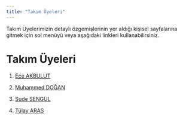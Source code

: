 ```yaml
---
title: "Takım Üyeleri"
---
```


Takım Üyelerimizin detaylı özgemişlerinin yer aldığı kişisel sayfalarına gitmek için sol menüyü veya aşağıdaki linkleri kullanabilirsiniz.

# Takım Üyeleri

1.  [Ece AKBULUT](/takim/eceakbulut.qmd)

2.  [Muhammed DOĞAN](/takim/muhammeddogan.qmd)

3.  [Sude SENGUL](/takim/sudesengul.qmd)

4.  [Tülay ARAS](/takim/tulayaras.qmd)
